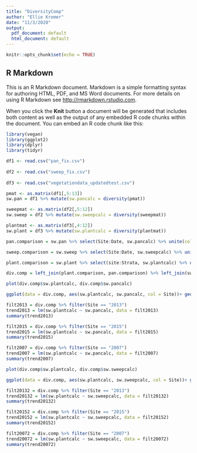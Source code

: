 ```yaml
---
title: "DiversityComp"
author: "Ellie Kremer"
date: "11/3/2020"
output:
  pdf_document: default
  html_document: default
---
```


```r
knitr::opts_chunk$set(echo = TRUE)
```

## R Markdown

This is an R Markdown document. Markdown is a simple formatting syntax for authoring HTML, PDF, and MS Word documents. For more details on using R Markdown see <http://rmarkdown.rstudio.com>.

When you click the **Knit** button a document will be generated that includes both content as well as the output of any embedded R code chunks within the document. You can embed an R code chunk like this:
```r
library(vegan)
library(ggplot2)
library(dplyr)
library(tidyr)
```

```r

df1 <- read.csv("pan_fix.csv")
  
df2 <- read.csv("sweep_fix.csv")
  
df3 <- read.csv("vegetationdata_updatedtest.csv")
```

```r
pmat <- as.matrix(df1[,5:13])
sw.pan = df1 %>% mutate(sw.pancalc = diversity(pmat))

sweepmat <- as.matrix(df2[,5:12])
sw.sweep = df2 %>% mutate(sw.sweepcalc = diversity(sweepmat))

plantmat <- as.matrix(df3[,4:12])
sw.plant = df3 %>% mutate(sw.plantcalc = diversity(plantmat))
```

```r
pan.comparison = sw.pan %>% select(Site:Date, sw.pancalc) %>% unite(col = ID, Site,Strata,Date) %>% select(-Months)

sweep.comparison = sw.sweep %>% select(Site:Date, sw.sweepcalc) %>% unite(col = ID, Site,Strata,Date) %>% select(-Months)

plant.comparison = sw.plant %>% select(site:Strata, sw.plantcalc) %>% unite(col = ID, site,Strata,date)

div.comp = left_join(plant.comparison, pan.comparison) %>% left_join(sweep.comparison) %>% separate(ID, into = c("Site", "Strata", "Date"), sep = "_")
```

```r
plot(div.comp$sw.plantcalc, div.comp$sw.pancalc)

ggplot(data = div.comp, aes(sw.plantcalc, sw.pancalc, col = Site))+ geom_point() + geom_smooth(method=lm) + labs(title = "Comparison of Plant and Insect Biodiversity: Pan traps") + xlab("Diversity of Plants") + ylab("Insects Diversity in Pan traps")
```

```r
filt2013 = div.comp %>% filter(Site == "2013")  
trend2013 = lm(sw.plantcalc ~ sw.pancalc, data = filt2013)
summary(trend2013)

filt2015 = div.comp %>% filter(Site == "2015")  
trend2015 = lm(sw.plantcalc ~ sw.pancalc, data = filt2015)
summary(trend2015)

filt2007 = div.comp %>% filter(Site == "2007")  
trend2007 = lm(sw.plantcalc ~ sw.pancalc, data = filt2007)
summary(trend2007)
```

```r
plot(div.comp$sw.plantcalc, div.comp$sw.sweepcalc)

ggplot(data = div.comp, aes(sw.plantcalc, sw.sweepcalc, col = Site))+ geom_point() + geom_smooth(method=lm)+ labs(title = "Comparison of Plant and Insect Biodiversity: Sweep survey") + xlab("Diversity of Plants") + ylab("Insects Diversity in Sweep survey")
```
```r
filt20132 = div.comp %>% filter(Site == "2013")  
trend20132 = lm(sw.plantcalc ~ sw.sweepcalc, data = filt20132)
summary(trend20132)

filt20152 = div.comp %>% filter(Site == "2015")  
trend20152 = lm(sw.plantcalc ~ sw.sweepcalc, data = filt20152)
summary(trend20152)

filt20072 = div.comp %>% filter(Site == "2007")  
trend20072 = lm(sw.plantcalc ~ sw.sweepcalc, data = filt20072)
summary(trend20072)
```

